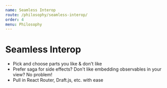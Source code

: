 ```yaml
---
name: Seamless Interop
route: /philosophy/seamless-interop/
order: 4
menu: Philosophy
---
```


# Seamless Interop

- Pick and choose parts you like & don't like
- Prefer saga for side effects? Don't like embedding observables in your view? No problem!
- Pull in React Router, Draft.js, etc. with ease

